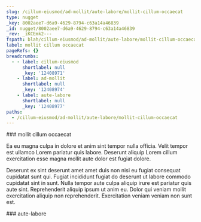 ```yaml
---
slug: /cillum-eiusmod/ad-mollit/aute-labore/mollit-cillum-occaecat
type: nugget
_key: 8002aee7-d6a9-4629-8794-c63a14a46839
_id: nugget/8002aee7-d6a9-4629-8794-c63a14a46839
_rev: _iKCEmk2---
fspath: blah/cillum-eiusmod/ad-mollit/aute-labore/mollit-cillum-occaecat.md
label: mollit cillum occaecat
pageRefs: {}
breadcrumbs:
  - - label: cillum-eiusmod
      shortlabel: null
      _key: '12408971'
    - label: ad-mollit
      shortlabel: null
      _key: '12408974'
    - label: aute-labore
      shortlabel: null
      _key: '12408977'
paths:
  - /cillum-eiusmod/ad-mollit/aute-labore/mollit-cillum-occaecat
---
```


<NuggetArea>
<Nugget slug="/cillum-eiusmod/ad-mollit/aute-labore/mollit-cillum-occaecat" type="nugget" _key="8002aee7-d6a9-4629-8794-c63a14a46839" _id="nugget/8002aee7-d6a9-4629-8794-c63a14a46839" _rev="_iKCEmk2---" fspath="blah/cillum-eiusmod/ad-mollit/aute-labore/mollit-cillum-occaecat.md" label="mollit cillum occaecat" paths="/cillum-eiusmod/ad-mollit/aute-labore/mollit-cillum-occaecat">
<NuggetBody>
### mollit cillum occaecat

Ea eu magna culpa in dolore et anim sint tempor nulla officia. Velit tempor est ullamco Lorem pariatur quis labore. Deserunt aliquip Lorem cillum exercitation esse magna mollit aute dolor est fugiat dolore.

Deserunt ex sint deserunt amet amet duis non nisi eu fugiat consequat cupidatat sunt qui. Fugiat incididunt fugiat do deserunt ut labore commodo cupidatat sint in sunt. Nulla tempor aute culpa aliquip irure est pariatur quis aute sint. Reprehenderit aliquip ipsum ut anim eu. Dolor qui veniam mollit exercitation aliquip non reprehenderit. Exercitation veniam veniam non sunt est.

</NuggetBody>
<Breadcrumbs>
<Crumbs>
<Crumb _key="12408971" label="cillum-eiusmod" /><Crumb _key="12408974" label="ad-mollit" /><Crumb _key="12408977" label="aute-labore" />
</Crumbs>
</Breadcrumbs>
</Nugget>

<NuggetsInbound>
</NuggetsInbound>
<NuggetsOutbound>
</NuggetsOutbound>
</NuggetArea>
<PassagesInbound>
<Passage direction="inbound" type="passage" _key="12408977" _id="passage/12408977" _rev="_iKCEmku--A" label="aute-labore" passage="aute-labore" fspath="blah/cillum-eiusmod/ad-mollit/aute-labore" paths="/cillum-eiusmod/ad-mollit/aute-labore" slug="/cillum-eiusmod/ad-mollit/aute-labore">
<NuggetBody>
### aute-labore

</NuggetBody>
<Breadcrumbs>
<Crumbs>
<Crumb _key="12408971" label="cillum-eiusmod" /><Crumb _key="12408974" label="ad-mollit" />
</Crumbs>
</Breadcrumbs>
</Passage>

</PassagesInbound>
<PassagesOutbound>
</PassagesOutbound>